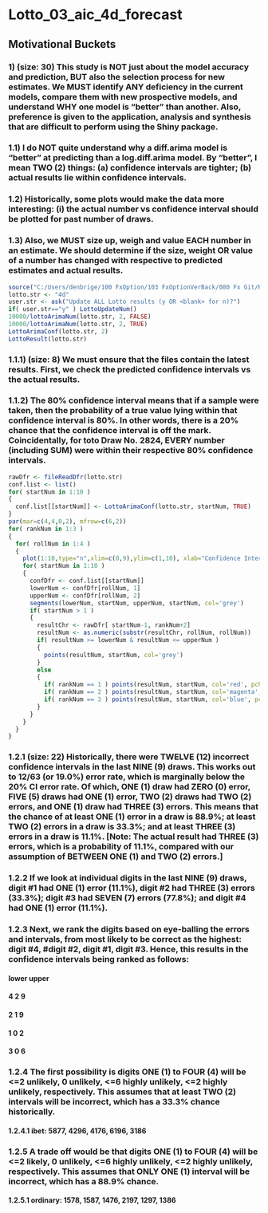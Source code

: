 Lotto_03_aic_4d_forecast
==================================================================================================================================
## Motivational Buckets
### 1) (size: 30) This study is NOT just about the model accuracy and prediction, BUT also the selection process for new estimates. We MUST identify ANY deficiency in the current models, compare them with new prospective models, and understand WHY one model is "better" than another. Also, preference is given to the application, analysis and synthesis that are difficult to perform using the Shiny package.
### 1.1) I do NOT quite understand why a diff.arima model is "better" at predicting than a log.diff.arima model. By "better", I mean TWO (2) things: (a) confidence intervals are tighter; (b) actual results lie within confidence intervals.
### 1.2) Historically, some plots would make the data more interesting: (i) the actual number vs confidence interval should be plotted for past number of draws.
### 1.3) Also, we MUST size up, weigh and value EACH number in an estimate. We should determine if the size, weight OR value of a number has changed with respective to predicted estimates and actual results. 

```r
source("C:/Users/denbrige/100 FxOption/103 FxOptionVerBack/080 Fx Git/R-source/PlusLotto.R", echo=FALSE)
lotto.str <- "4d"
user.str <- ask("Update ALL Lotto results (y OR <blank> for n)?")
if( user.str=="y" ) LottoUpdateNum()
10000/lottoArimaNum(lotto.str, 2, FALSE)
10000/lottoArimaNum(lotto.str, 2, TRUE)
LottoArimaConf(lotto.str, 2)
LottoResult(lotto.str)
```
### 1.1.1) (size: 8) We must ensure that the files contain the latest results. First, we check the predicted confidence intervals vs the actual results.
### 1.1.2) The 80% confidence interval means that if a sample were taken, then the probability of a true value lying within that confidence interval is 80%. In other words, there is a 20% chance that the confidence interval is off the mark. Coincidentally, for toto Draw No. 2824, EVERY number (including SUM) were within their respective 80% confidence intervals.

```r
rawDfr <- fileReadDfr(lotto.str)
conf.list <- list()
for( startNum in 1:10 )
{
  conf.list[[startNum]] <- LottoArimaConf(lotto.str, startNum, TRUE)
}
par(mar=c(4,4,0,2), mfrow=c(6,2))
for( rankNum in 1:3 )
{
  for( rollNum in 1:4 )
  {
    plot(1:10,type="n",xlim=c(0,9),ylim=c(1,10), xlab="Confidence Interval",ylab="StartNum")
    for( startNum in 1:10 )
    {
      confDfr <- conf.list[[startNum]]
      lowerNum <- confDfr[rollNum, 1]
      upperNum <- confDfr[rollNum, 2]
      segments(lowerNum, startNum, upperNum, startNum, col='grey')
      if( startNum > 1 )
      {
        resultChr <- rawDfr[ startNum-1, rankNum+2]
        resultNum <- as.numeric(substr(resultChr, rollNum, rollNum))
        if( resultNum >= lowerNum & resultNum <= upperNum )
        {
          points(resultNum, startNum, col='grey')
        }
        else
        {
          if( rankNum == 1 ) points(resultNum, startNum, col='red', pch=19)
          if( rankNum == 2 ) points(resultNum, startNum, col='magenta', pch=19)
          if( rankNum == 3 ) points(resultNum, startNum, col='blue', pch=19)
        }
      }
    }
  }
}
```
### 1.2.1 (size: 22) Historically, there were TWELVE (12) incorrect confidence intervals in the last NINE (9) draws. This works out to 12/63 (or 19.0%) error rate, which is marginally below the 20% CI error rate. Of which, ONE (1) draw had ZERO (0) error, FIVE (5) draws had ONE (1) error, TWO (2) draws had TWO (2) errors, and ONE (1) draw had THREE (3) errors. This means that the chance of at least ONE (1) error in a draw is 88.9%; at least TWO (2) errors in a draw is 33.3%; and at least THREE (3) errors in a draw is 11.1%. [Note: The actual result had THREE (3) errors, which is a probability of 11.1%, compared with our assumption of BETWEEN ONE (1) and TWO (2) errors.]
### 1.2.2 If we look at individual digits in the last NINE (9) draws, digit #1 had ONE (1) error (11.1%), digit #2 had THREE (3) errors (33.3%); digit #3 had SEVEN (7) errors (77.8%); and digit #4 had ONE (1) error (11.1%).
### 1.2.3 Next, we rank the digits based on eye-balling the errors and intervals, from most likely to be correct as the highest: digit #4, #digit #2, digit #1, digit #3. Hence, this results in the confidence intervals being ranked as follows:

####  lower upper
#### 4     2     9
#### 2     1     9
#### 1     0     2
#### 3     0     6

### 1.2.4 The first possibility is digits ONE (1) to FOUR (4) will be <=2 unlikely, 0 unlikely, <=6 highly unlikely, <=2 highly unlikely, respectively. This assumes that at least TWO (2) intervals will be incorrect, which has a 33.3% chance historically.
#### 1.2.4.1 ibet: 5877, 4296, 4176, 6196, 3186
### 1.2.5 A trade off would be that digits ONE (1) to FOUR (4) will be <=2 likely, 0 unlikely, <=6 highly unlikely, <=2 highly unlikely, respectively. This assumes that ONLY ONE (1) interval will be incorrect, which has a 88.9% chance.
#### 1.2.5.1 ordinary: 1578, 1587, 1476, 2197, 1297, 1386

